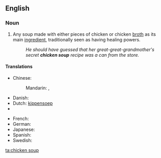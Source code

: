 ==English==
{{wikipedia}}

===Noun===
{{en-noun|s|-|sg=[[chicken]] [[soup]]}}

# Any soup made with either pieces of chicken or chicken [[broth]] as its main [[ingredient]], traditionally seen as having healing powers.
#: ''He should have guessed that her great-great-grandmother's secret '''chicken soup''' recipe was a can from the store.''

====Translations====
{{trans-top|soup with chicken as main ingredient}}
* Chinese:
*: Mandarin: {{t|zh|雞湯|sc=Hani}}, {{t|zh|鸡汤|tr=jītāng|sc=Hani}}
* Danish: {{t|da|hønsekødssuppe}}
* Dutch: [[kippensoep]]
* {{trreq|Finnish}}
{{trans-mid}}
* French: {{t|fr|soupe de poulet}}
* German: {{t|de|Hühnersuppe}}
* Japanese: {{t|ja|チキンスープ|tr=chikinsūpu}}
* Spanish: {{t|es|sopa de pollo}}
* Swedish: {{t|sv|kycklingssoppa}}
{{trans-bottom}}

[[ta:chicken soup]]